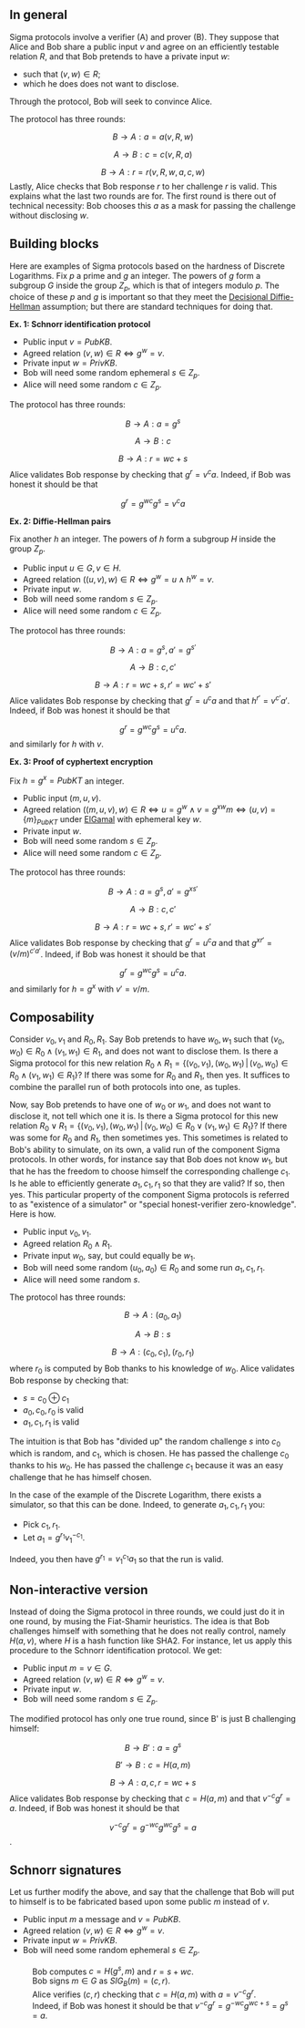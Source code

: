 == In general ==

Sigma protocols involve a verifier (A) and prover (B).
They suppose that Alice and Bob share a public input <math>v</math> and agree on an efficiently testable relation <math>R</math>, and that Bob pretends to have a private input <math>w</math>:
* such that <math>(v,w)\in R</math>;
* which he does does not want to disclose.
Through the protocol, Bob will seek to convince Alice.

The protocol has three rounds:
:<math> B\rightarrow A: a=a(v,R,w) </math>
:<math> A\rightarrow B: c=c(v,R,a) </math>
:<math> B\rightarrow A: r=r(v,R,w,a,c,w) </math>
Lastly, Alice checks that Bob response <math>r</math> to her challenge <math>r</math> is valid. This explains what the last two rounds are for. The first round is there out of technical necessity: Bob chooses this <math>a</math> as a mask for passing the challenge without disclosing <math>w</math>.

== Building blocks ==

Here are examples of Sigma protocols based on the hardness of Discrete Logarithms. Fix <math>p</math> a prime and <math>g</math> an integer. The powers of <math>g</math> form a subgroup <math>G</math> inside the group <math>Z_p</math>, which is that of integers modulo <math>p</math>. The choice of these <math>p</math> and <math>g</math> is important so that they meet the [http://en.wikipedia.org/wiki/Decisional_Diffie%E2%80%93Hellman_assumption Decisional Diffie-Hellman] assumption; but there are standard techniques for doing that. 


'''Ex. 1: Schnorr identification protocol'''
* Public input <math>v=PubKB</math>.
* Agreed relation <math>(v,w)\in R \Leftrightarrow g^w=v </math>.
* Private input <math>w=PrivKB</math>.
* Bob will need some random ephemeral <math>s\in Z_p</math>.
* Alice will need some random <math>c\in Z_p</math>. 
The protocol has three rounds:
:<math> B\rightarrow A: a=g^s </math>
:<math> A\rightarrow B: c </math>
:<math> B\rightarrow A: r=wc+s </math>
Alice validates Bob response by checking that <math>g^r=v^ca</math>. Indeed, if Bob was honest it should be that
:<math>g^r={g^w}^c g^s=v^ca</math>


'''Ex. 2: Diffie-Hellman pairs'''

Fix another <math>h</math> an integer. The powers of <math>h</math> form a subgroup <math>H</math> inside the group <math>Z_p</math>. 
* Public input <math>u\in G,v\in H</math>.
* Agreed relation <math>((u,v),w)\in R \Leftrightarrow g^w=u \wedge h^w=v  </math>.
* Private input <math>w</math>.
* Bob will need some random <math>s\in Z_p</math>.
* Alice will need some random <math>c\in Z_p</math>. 
The protocol has three rounds:
:<math> B\rightarrow A: a=g^s, a'=g^{s'} </math>
:<math> A\rightarrow B: c,c' </math>
:<math> B\rightarrow A: r=wc+s, r'=wc'+s' </math>
Alice validates Bob response by checking that <math>g^r=u^ca</math> and that <math>h^{r'}=v^{c'}a'</math>. Indeed, if Bob was honest it should be that
:<math>g^r={g^w}^c g^s=u^ca.</math>
and similarly for <math>h</math> with <math>v</math>.


'''Ex. 3: Proof of cyphertext encryption'''

Fix <math>h=g^x=PubKT</math> an integer.
* Public input <math>(m,u,v)</math>.
* Agreed relation <math>((m,u,v),w)\in R \Leftrightarrow u=g^w \wedge v={g^x}^w m  \Leftrightarrow (u,v)=\{m\}_{PubKT}</math> under [[ElGamalSchnorr | ElGamal]] with ephemeral key <math>w</math>.
* Private input <math>w</math>.
* Bob will need some random <math>s\in Z_p</math>.
* Alice will need some random <math>c\in Z_p</math>. 
The protocol has three rounds:
:<math> B\rightarrow A: a=g^s, a'={g^x}^{s'} </math>
:<math> A\rightarrow B: c,c' </math>
:<math> B\rightarrow A: r=wc+s, r'=wc'+s'  </math>
Alice validates Bob response by checking that <math>g^r=u^ca</math> and that <math>{g^x}^{r'}=(v/m)^{c'a'}</math>. Indeed, if Bob was honest it should be that 
:<math>g^r={g^w}^c g^s=u^ca.</math>
and similarly for <math>h=g^x</math> with <math>v'=v/m</math>.

== Composability ==

Consider <math>v_0, v_1</math> and <math>R_0, R_1</math>. Say Bob pretends to have <math>w_0, w_1</math> such that <math>(v_0,w_0)\in R_0 \wedge (v_1,w_1)\in R_1</math>, and does not want to disclose them. Is there a Sigma protocol for this new relation <math>R_0\wedge R_1=\{(v_0,v_1),(w_0,w_1)\,|\,(v_0,w_0)\in R_0 \wedge (v_1,w_1)\in R_1\}</math>? If there was some for <math>R_0</math> and <math>R_1</math>, then yes. It suffices to combine the parallel run of both protocols into one, as tuples.

Now, say Bob pretends to have one of <math>w_0</math> or <math>w_1</math>, and does not want to disclose it, not tell which one it is. Is there a Sigma protocol for this new relation <math>R_0\vee R_1=\{(v_0,v_1),(w_0,w_1)\,|\,(v_0,w_0)\in R_0 \vee (v_1,w_1)\in R_1\}</math>? If there was some for <math>R_0</math> and <math>R_1</math>, then sometimes yes. This sometimes is related to Bob's ability to simulate, on its own, a valid run of the component Sigma protocols. In other words, for instance say that Bob does not know <math>w_1</math>, but that he has the freedom to choose himself the corresponding challenge <math>c_1</math>. Is he able to efficiently generate <math>a_1,c_1,r_1</math> so that they are valid? If so, then yes. This particular property of the component Sigma protocols is referred to as "existence of a simulator" or "special honest-verifier zero-knowledge". Here is how.

* Public input <math>v_0,v_1</math>.
* Agreed relation <math>R_0\wedge R_1</math>.
* Private input <math>w_0</math>, say, but could equally be <math>w_1</math>.
* Bob will need some random <math>(u_0,a_0)\in R_0</math> and some run <math>a_1,c_1,r_1</math>. 
* Alice will need some random <math>s</math>. 
The protocol has three rounds:
:<math> B\rightarrow A: (a_0,a_1) </math>
:<math> A\rightarrow B: s </math>
:<math> B\rightarrow A: (c_0,c_1),(r_0,r_1) </math> where <math>r_0</math> is computed by Bob thanks to his knowledge of <math>w_0</math>.
Alice validates Bob response by checking that:
* <math>s=c_0\oplus c_1</math>
* <math>a_0,c_0,r_0</math> is valid
* <math>a_1,c_1,r_1</math> is valid


The intuition is that Bob has "divided up" the random challenge <math>s</math> into <math>c_0</math> which is random, and <math>c_1</math>, which is chosen. He has passed the challenge <math>c_0</math> thanks to his <math>w_0</math>. He has passed the challenge <math>c_1</math> because it was an easy challenge that he has himself chosen.

In the case of the example of the Discrete Logarithm, there exists a simulator, so that this can be done. Indeed, to generate <math>a_1,c_1,r_1</math> you:
* Pick <math>c_1,r_1</math>.
* Let  <math>a_1=g^{r_1}v_1^{-c_1}</math>.
Indeed, you then have <math>g^{r_1}=v_1^{c_1}a_1</math> so that the run is valid.

== Non-interactive version ==

Instead of doing the Sigma protocol in three rounds, we could just do it in one round, by musing the Fiat-Shamir heuristics. The idea is that Bob challenges himself with something that he does not really control, namely <math>H(a,v)</math>, where <math>H</math> is a hash function like SHA2. For instance, let us apply this procedure to the Schnorr identification protocol. We get:
 
* Public input <math>m=v\in G</math>.
* Agreed relation <math>(v,w)\in R \Leftrightarrow g^w=v </math>.
* Private input <math>w</math>.
* Bob will need some random <math>s\in Z_p</math>.
The modified protocol has only one true round, since B' is just B challenging himself:
:<math> B\rightarrow B': a=g^s </math>
:<math> B'\rightarrow B: c=H(a,m) </math>
:<math> B\rightarrow A: a,c,r=wc+s </math>
Alice validates Bob response by checking that <math>c=H(a,m)</math> and that <math>v^{-c}g^r=a</math>. Indeed, if Bob was honest it should be that
:<math>v^{-c}g^r=g^{-wc} g^{wc} g^s=a</math>.

== Schnorr signatures ==

Let us further modify the above, and say that the challenge that Bob will put to himself is to be fabricated based upon some public <math>m</math> instead of <math>v</math>.
* Public input <math>m</math> a message and <math>v=PubKB</math>.
* Agreed relation <math>(v,w)\in R \Leftrightarrow g^w=v </math>.
* Private input <math>w=PrivKB</math>.
* Bob will need some random ephemeral <math>s\in Z_p</math>.
:Bob computes <math>c=H(g^s,m)</math> and <math>r=s+wc</math>.
:Bob signs <math>m\in G</math> as <math>SIG_B(m)=(c,r)</math>.
:Alice verifies <math>(c,r)</math> checking that <math>c=H(a, m)</math> with <math>a=v^{-c}g^r</math>.
:Indeed, if Bob was honest it should be that <math>v^{-c}g^r =g^{-wc}g^{wc+s} =g^s=a </math>.